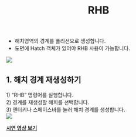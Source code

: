 ﻿---
title: RHB
---


[image1]: ../../../../../assets/images/commands/rhb/image1.png
[image2]: ../../../../../assets/images/commands/rhb/image2.png

* 해치영역의 경계를 폴리선으로 생성합니다.  
* 도면에 Hatch 객체가 있어야 RHB 사용이 가능합니다.

![][image1]

## **1\. 해치 경계 재생성하기**

1\) “RHB” 명령어를 실행합니다.  
2\) 경계를 재생성할 해치를 선택합니다.  
3\) 엔터키나 스페이스바를 눌러 해치 경계를 생성합니다.  
![][image2]

[**<Icon name="youtube" class="emoji"/> 시연 영상 보기**](https://youtu.be/cEQz44Exq_U) 

